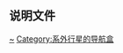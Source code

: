 {{Navbox
|name   = HD 215497
|title  = [[HD 215497]]系统
|listclass = hlist
|style  = width:50%
|group1 = 恒星
|list1  =
* [[HD 215497]]
|group2 = 行星
|list2  =
* [[HD 215497 b]]
* [[HD 215497 c]]
}}<noinclude>

==说明文件==
{{Universe navboxes}}
[[Category:HD和HDE天體|~]]
[[Category:系外行星的导航盒]]
</noinclude>